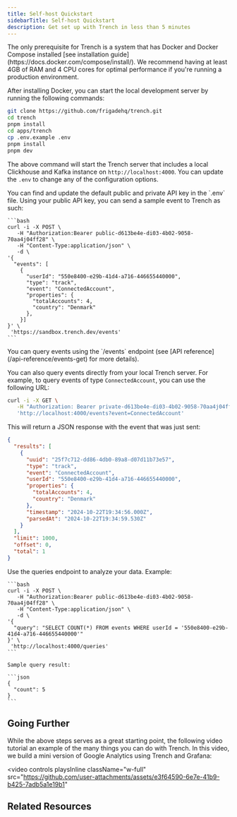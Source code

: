 ```yaml
---
title: Self-host Quickstart
sidebarTitle: Self-host Quickstart
description: Get set up with Trench in less than 5 minutes
---
```


<Steps>
  <Step title="Deploy Trench">
  The only prerequisite for Trench is a system that has Docker and Docker Compose installed [see installation guide](https://docs.docker.com/compose/install/). We recommend having at least 4GB of RAM and 4 CPU cores for optimal performance if you're running a production environment.

After installing Docker, you can start the local development server by running the following commands:

```bash
git clone https://github.com/frigadehq/trench.git
cd trench
pnpm install
cd apps/trench
cp .env.example .env
pnpm install
pnpm dev
```

The above command will start the Trench server that includes a local Clickhouse and Kafka instance on `http://localhost:4000`. You can update the `.env` to change any of the configuration options.

  </Step>
  <Step title="Send a sample event">
   You can find and update the default public and private API key in the `.env` file. Using your public API key, you can send a sample event to Trench as such:

    ```bash
    curl -i -X POST \
       -H "Authorization:Bearer public-d613be4e-di03-4b02-9058-70aa4j04ff28" \
       -H "Content-Type:application/json" \
       -d \
    '{
      "events": [
        {
          "userId": "550e8400-e29b-41d4-a716-446655440000",
          "type": "track",
          "event": "ConnectedAccount",
          "properties": {
            "totalAccounts": 4,
            "country": "Denmark"
          },
        }]
    }' \
     'https://sandbox.trench.dev/events'
    ```

  </Step>

  <Step title="Quering events">
    You can query events using the `/events` endpoint (see [API reference](/api-reference/events-get) for more details).

You can also query events directly from your local Trench server. For example, to query events of type `ConnectedAccount`, you can use the following URL:

```bash
curl -i -X GET \
   -H "Authorization: Bearer private-d613be4e-di03-4b02-9058-70aa4j04ff28" \
   'http://localhost:4000/events?event=ConnectedAccount'
```

This will return a JSON response with the event that was just sent:

```json
{
  "results": [
    {
      "uuid": "25f7c712-dd86-4db0-89a8-d07d11b73e57",
      "type": "track",
      "event": "ConnectedAccount",
      "userId": "550e8400-e29b-41d4-a716-446655440000",
      "properties": {
        "totalAccounts": 4,
        "country": "Denmark"
      },
      "timestamp": "2024-10-22T19:34:56.000Z",
      "parsedAt": "2024-10-22T19:34:59.530Z"
    }
  ],
  "limit": 1000,
  "offset": 0,
  "total": 1
}
```

  </Step>

  <Step title="Execute raw SQL queries">
    Use the queries endpoint to analyze your data.  Example:

    ```bash
    curl -i -X POST \
       -H "Authorization:Bearer public-d613be4e-di03-4b02-9058-70aa4j04ff28" \
       -H "Content-Type:application/json" \
       -d \
    '{
      "query": "SELECT COUNT(*) FROM events WHERE userId = '550e8400-e29b-41d4-a716-446655440000'"
    }' \
     'http://localhost:4000/queries'
    ```

    Sample query result:

    ```json
    {
      "count": 5
    }
    ```

  </Step>
</Steps>

## Going Further

While the above steps serves as a great starting point, the following video tutorial an example of the many things you can do with Trench. In this video, we build a mini version of Google Analytics using Trench and Grafana:

<video
  controls
  playsInline
  className="w-full"
  src="https://github.com/user-attachments/assets/e3f64590-6e7e-41b9-b425-7adb5a1e19b1"
></video>

## Related Resources

<CardGroup cols={2}>
  <Card title="JavaScript Client →" href="/client" horizontal={true}></Card>
  <Card title="Get Events API →" href="/api-reference/events-get" horizontal={true}></Card>
  <Card title="Create Events API →" href="/api-reference/events-create" horizontal={true}></Card>
  <Card title="Webhooks API →" href="/api-reference/webhooks-create" horizontal={true}></Card>
</CardGroup>
